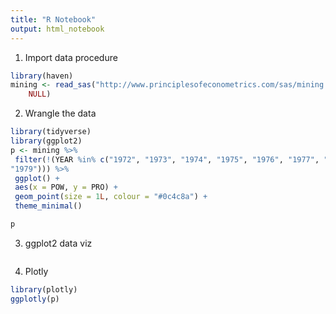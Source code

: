 ```yaml
---
title: "R Notebook"
output: html_notebook
---
```


1. Import data procedure

```r
library(haven)
mining <- read_sas("http://www.principlesofeconometrics.com/sas/mining.sas7bdat", 
    NULL)
```

2. Wrangle the data

```r
library(tidyverse)
library(ggplot2)
p <- mining %>%
 filter(!(YEAR %in% c("1972", "1973", "1974", "1975", "1976", "1977", "1978", 
"1979"))) %>%
 ggplot() +
 aes(x = POW, y = PRO) +
 geom_point(size = 1L, colour = "#0c4c8a") +
 theme_minimal()

p
```

3. ggplot2 data viz

```r

```

4. Plotly

```r
library(plotly)
ggplotly(p)
```